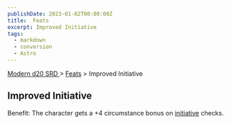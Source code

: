 ```yaml
---
publishDate: 2023-01-02T00:00:00Z
title:  Feats
excerpt: Improved Initiative
tags:
  - markdown
  - conversion
  - Astro
---
```


[ Modern d20 SRD ](/#modernD20) > [ Feats](modern-d20-srd-feats-index) > Improved Initiative

##  Improved Initiative

Benefit: The character gets a +4 circumstance bonus on [ initiative](modern-d20-srd-combat-initiative) checks.

